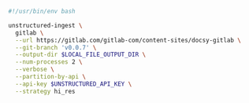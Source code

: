```bash Shell
#!/usr/bin/env bash

unstructured-ingest \
  gitlab \
  --url https://gitlab.com/gitlab-com/content-sites/docsy-gitlab \
  --git-branch 'v0.0.7' \
  --output-dir $LOCAL_FILE_OUTPUT_DIR \
  --num-processes 2 \
  --verbose \
  --partition-by-api \
  --api-key $UNSTRUCTURED_API_KEY \
  --strategy hi_res
```
